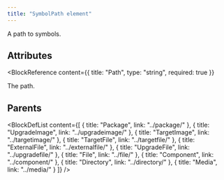 ```yaml
---
title: "SymbolPath element"
---
```



A path to symbols.


## Attributes

<BlockWrapper>

  <BlockReference
    content={{
      title: "Path",
      type: "string",
      required: true
    }}
  >
  The path.
  </BlockReference>

</BlockWrapper>


## Parents

<BlockDefList content={[
    {
      title: "Package",
      link: "../package/"
    },
    {
      title: "UpgradeImage",
      link: "../upgradeimage/"
    },
    {
      title: "TargetImage",
      link: "../targetimage/"
    },
    {
      title: "TargetFile",
      link: "../targetfile/"
    },
    {
      title: "ExternalFile",
      link: "../externalfile/"
    },
    {
      title: "UpgradeFile",
      link: "../upgradefile/"
    },
    {
      title: "File",
      link: "../file/"
    },
    {
      title: "Component",
      link: "../component/"
    },
    {
      title: "Directory",
      link: "../directory/"
    },
    {
      title: "Media",
      link: "../media/"
    }
  ]}
/>